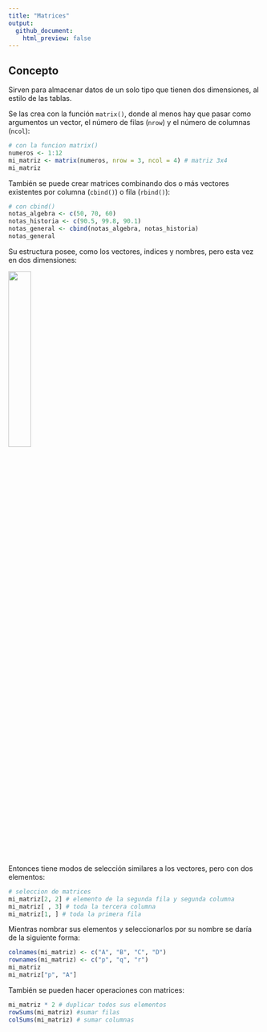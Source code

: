 ```yaml
---
title: "Matrices"
output: 
  github_document:
    html_preview: false
---
```

## Concepto

Sirven para almacenar datos de un solo tipo que tienen dos dimensiones, al estilo de las tablas.

Se las crea con la función `matrix()`, donde al menos hay que pasar como argumentos un vector, el número de filas (`nrow`) y el número de columnas (`ncol`):

```r
# con la funcion matrix()
numeros <- 1:12
mi_matriz <- matrix(numeros, nrow = 3, ncol = 4) # matriz 3x4
mi_matriz
```

También se puede crear matrices combinando dos o más vectores existentes por columna (`cbind()`) o fila (`rbind()`):

```r
# con cbind()
notas_algebra <- c(50, 70, 60)
notas_historia <- c(90.5, 99.8, 90.1) 
notas_general <- cbind(notas_algebra, notas_historia)
notas_general
```

Su estructura posee, como los vectores, indices y nombres, pero esta vez en dos dimensiones:

![](../pizarras/drawings/matriz.png){width=30%}

Entonces tiene modos de selección similares a los vectores, pero con dos elementos:

```r
# seleccion de matrices
mi_matriz[2, 2] # elemento de la segunda fila y segunda columna
mi_matriz[ , 3] # toda la tercera columna
mi_matriz[1, ] # toda la primera fila
```

Mientras nombrar sus elementos y seleccionarlos por su nombre se daría de la siguiente forma:

```r
colnames(mi_matriz) <- c("A", "B", "C", "D")
rownames(mi_matriz) <- c("p", "q", "r")
mi_matriz
mi_matriz["p", "A"]
```

También se pueden hacer operaciones con matrices:
```r
mi_matriz * 2 # duplicar todos sus elementos
rowSums(mi_matriz) #sumar filas
colSums(mi_matriz) # sumar columnas
```

